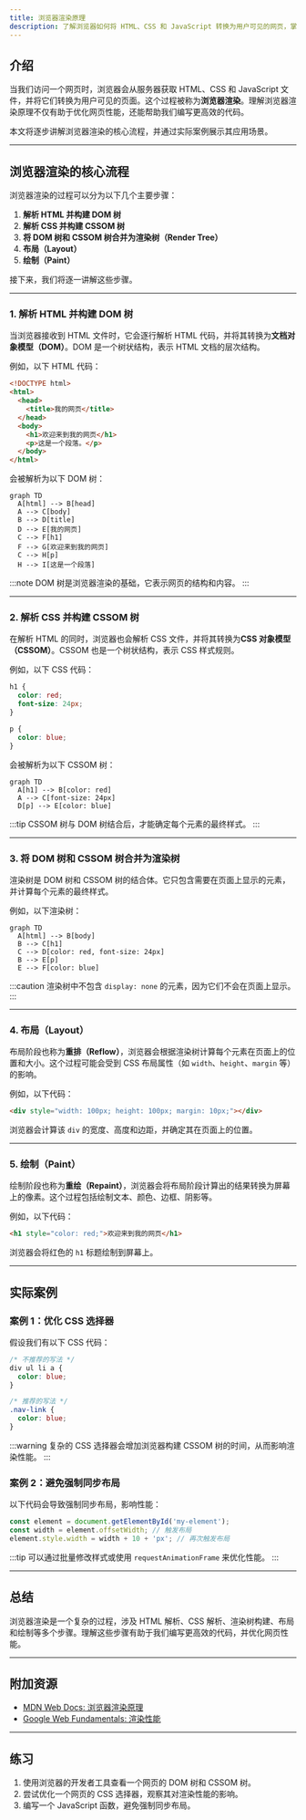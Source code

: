 ```yaml
---
title: 浏览器渲染原理
description: 了解浏览器如何将 HTML、CSS 和 JavaScript 转换为用户可见的网页，掌握浏览器渲染的核心流程。
---
```


## 介绍

当我们访问一个网页时，浏览器会从服务器获取 HTML、CSS 和 JavaScript 文件，并将它们转换为用户可见的页面。这个过程被称为**浏览器渲染**。理解浏览器渲染原理不仅有助于优化网页性能，还能帮助我们编写更高效的代码。

本文将逐步讲解浏览器渲染的核心流程，并通过实际案例展示其应用场景。

---

## 浏览器渲染的核心流程

浏览器渲染的过程可以分为以下几个主要步骤：

1. **解析 HTML 并构建 DOM 树**
2. **解析 CSS 并构建 CSSOM 树**
3. **将 DOM 树和 CSSOM 树合并为渲染树（Render Tree）**
4. **布局（Layout）**
5. **绘制（Paint）**

接下来，我们将逐一讲解这些步骤。

---

### 1. 解析 HTML 并构建 DOM 树

当浏览器接收到 HTML 文件时，它会逐行解析 HTML 代码，并将其转换为**文档对象模型（DOM）**。DOM 是一个树状结构，表示 HTML 文档的层次结构。

例如，以下 HTML 代码：

```html
<!DOCTYPE html>
<html>
  <head>
    <title>我的网页</title>
  </head>
  <body>
    <h1>欢迎来到我的网页</h1>
    <p>这是一个段落。</p>
  </body>
</html>
```

会被解析为以下 DOM 树：

```mermaid
graph TD
  A[html] --> B[head]
  A --> C[body]
  B --> D[title]
  D --> E[我的网页]
  C --> F[h1]
  F --> G[欢迎来到我的网页]
  C --> H[p]
  H --> I[这是一个段落]
```

:::note
DOM 树是浏览器渲染的基础，它表示网页的结构和内容。
:::

---

### 2. 解析 CSS 并构建 CSSOM 树

在解析 HTML 的同时，浏览器也会解析 CSS 文件，并将其转换为**CSS 对象模型（CSSOM）**。CSSOM 也是一个树状结构，表示 CSS 样式规则。

例如，以下 CSS 代码：

```css
h1 {
  color: red;
  font-size: 24px;
}

p {
  color: blue;
}
```

会被解析为以下 CSSOM 树：

```mermaid
graph TD
  A[h1] --> B[color: red]
  A --> C[font-size: 24px]
  D[p] --> E[color: blue]
```

:::tip
CSSOM 树与 DOM 树结合后，才能确定每个元素的最终样式。
:::

---

### 3. 将 DOM 树和 CSSOM 树合并为渲染树

渲染树是 DOM 树和 CSSOM 树的结合体。它只包含需要在页面上显示的元素，并计算每个元素的最终样式。

例如，以下渲染树：

```mermaid
graph TD
  A[html] --> B[body]
  B --> C[h1]
  C --> D[color: red, font-size: 24px]
  B --> E[p]
  E --> F[color: blue]
```

:::caution
渲染树中不包含 `display: none` 的元素，因为它们不会在页面上显示。
:::

---

### 4. 布局（Layout）

布局阶段也称为**重排（Reflow）**，浏览器会根据渲染树计算每个元素在页面上的位置和大小。这个过程可能会受到 CSS 布局属性（如 `width`、`height`、`margin` 等）的影响。

例如，以下代码：

```html
<div style="width: 100px; height: 100px; margin: 10px;"></div>
```

浏览器会计算该 `div` 的宽度、高度和边距，并确定其在页面上的位置。

---

### 5. 绘制（Paint）

绘制阶段也称为**重绘（Repaint）**，浏览器会将布局阶段计算出的结果转换为屏幕上的像素。这个过程包括绘制文本、颜色、边框、阴影等。

例如，以下代码：

```html
<h1 style="color: red;">欢迎来到我的网页</h1>
```

浏览器会将红色的 `h1` 标题绘制到屏幕上。

---

## 实际案例

### 案例 1：优化 CSS 选择器

假设我们有以下 CSS 代码：

```css
/* 不推荐的写法 */
div ul li a {
  color: blue;
}

/* 推荐的写法 */
.nav-link {
  color: blue;
}
```

:::warning
复杂的 CSS 选择器会增加浏览器构建 CSSOM 树的时间，从而影响渲染性能。
:::

### 案例 2：避免强制同步布局

以下代码会导致强制同步布局，影响性能：

```javascript
const element = document.getElementById('my-element');
const width = element.offsetWidth; // 触发布局
element.style.width = width + 10 + 'px'; // 再次触发布局
```

:::tip
可以通过批量修改样式或使用 `requestAnimationFrame` 来优化性能。
:::

---

## 总结

浏览器渲染是一个复杂的过程，涉及 HTML 解析、CSS 解析、渲染树构建、布局和绘制等多个步骤。理解这些步骤有助于我们编写更高效的代码，并优化网页性能。

---

## 附加资源

- [MDN Web Docs: 浏览器渲染原理](https://developer.mozilla.org/zh-CN/docs/Web/Performance/How_browsers_work)
- [Google Web Fundamentals: 渲染性能](https://web.dev/rendering-performance/)

---

## 练习

1. 使用浏览器的开发者工具查看一个网页的 DOM 树和 CSSOM 树。
2. 尝试优化一个网页的 CSS 选择器，观察其对渲染性能的影响。
3. 编写一个 JavaScript 函数，避免强制同步布局。